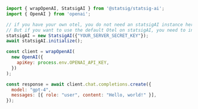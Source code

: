 ```js
import { wrapOpenAI, StatsigAI } from '@statsig/statsig-ai';
import { OpenAI } from 'openai';

// if you have your own otel, you do not need an statsigAI instance here.
// But if you want to use the default Otel on statsigAI, you need to initialize the SDK.
statsigAI = new StatsigAI({"YOUR_SERVER_SECRET_KEY"});
await statsigAI.initialize();

const client = wrapOpenAI(
  new OpenAI({
    apiKey: process.env.OPENAI_API_KEY,
  })
);

const response = await client.chat.completions.create({
  model: "gpt-4",
  messages: [{ role: "user", content: "Hello, world!" }],
});
```
